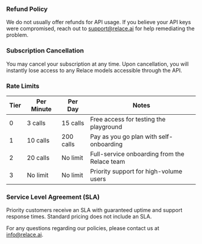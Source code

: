 ### Refund Policy

We do not usually offer refunds for API usage. If you believe your API keys were compromised, reach out to [support@relace.ai](mailto:support@relace.ai) for help remediating the problem.

### Subscription Cancellation

You may cancel your subscription at any time. Upon cancellation, you will instantly lose access to any Relace models accessible through the API.

### Rate Limits

| Tier | Per Minute | Per Day | Notes |
|------|------------|---------|-------|
| 0 | 3 calls | 15 calls | Free access for testing the playground |
| 1 | 10 calls | 200 calls | Pay as you go plan with self-onboarding |
| 2 | 20 calls | No limit | Full-service onboarding from the Relace team |
| 3 | No limit | No limit | Priority support for high-volume users |

### Service Level Agreement (SLA)

Priority customers receive an SLA with guaranteed uptime and support response times. Standard pricing does not include an SLA.

For any questions regarding our policies, please contact us at [info@relace.ai](mailto:info@relace.ai).

